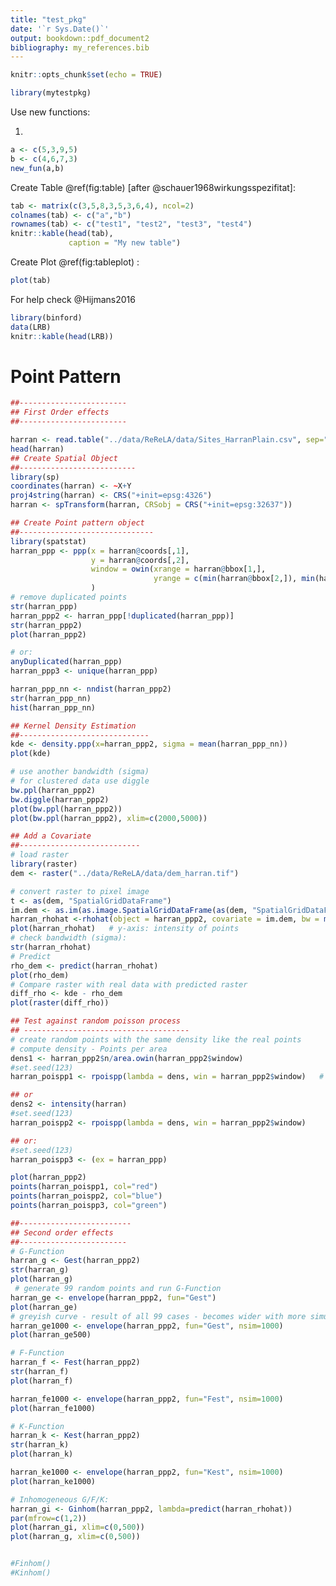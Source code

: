 ```yaml
---
title: "test_pkg"
date: '`r Sys.Date()`'
output: bookdown::pdf_document2
bibliography: my_references.bib
---
```


```r
knitr::opts_chunk$set(echo = TRUE)
```


```r
library(mytestpkg)
```



Use new functions:

1.

```r
a <- c(5,3,9,5)
b <- c(4,6,7,3)
new_fun(a,b)
```

<!--
2.


```r
library(raster)
rast <- raster(nrow=10, ncol=10)
rast[] <- runif(ncell(rast))
x <- tobler_fun(rast[])
head(x)
```

-->

<!--
For help:
http://r-pkgs.had.co.nz/

Write License (in Description):

devtools::use_mit_license()

Testing:

devtools::use_testthat()

-->



Create Table \@ref(fig:table) [after @schauer1968wirkungsspezifitat]:



```r
tab <- matrix(c(3,5,8,3,5,3,6,4), ncol=2)
colnames(tab) <- c("a","b")
rownames(tab) <- c("test1", "test2", "test3", "test4")
knitr::kable(head(tab), 
             caption = "My new table")

```

Create Plot \@ref(fig:tableplot) :
```r
plot(tab)
```

For help check @Hijmans2016
<!--
extract bibtex from package:
toBibtex(citation("raster"))
-->

```r
library(binford)
data(LRB)
knitr::kable(head(LRB))
```

# Point Pattern
```r
##------------------------
## First Order effects
##------------------------

harran <- read.table("../data/ReReLA/data/Sites_HarranPlain.csv", sep=",", header=TRUE)
head(harran)
## Create Spatial Object 
##--------------------------
library(sp)
coordinates(harran) <- ~X+Y
proj4string(harran) <- CRS("+init=epsg:4326")
harran <- spTransform(harran, CRSobj = CRS("+init=epsg:32637"))

## Create Point pattern object
##------------------------------
library(spatstat)
harran_ppp <- ppp(x = harran@coords[,1],
                  y = harran@coords[,2],
                  window = owin(xrange = harran@bbox[1,],
                                yrange = c(min(harran@bbox[2,]), min(harran@coords[,2]+52000)))
                  )
# remove duplicated points
str(harran_ppp)
harran_ppp2 <- harran_ppp[!duplicated(harran_ppp)]
str(harran_ppp2)
plot(harran_ppp2)

# or:
anyDuplicated(harran_ppp)
harran_ppp3 <- unique(harran_ppp)

harran_ppp_nn <- nndist(harran_ppp2)
str(harran_ppp_nn)
hist(harran_ppp_nn)

## Kernel Density Estimation
##-----------------------------
kde <- density.ppp(x=harran_ppp2, sigma = mean(harran_ppp_nn))   
plot(kde)

# use another bandwidth (sigma)
# for clustered data use diggle
bw.ppl(harran_ppp2)
bw.diggle(harran_ppp2)
plot(bw.ppl(harran_ppp2))
plot(bw.ppl(harran_ppp2), xlim=c(2000,5000))

## Add a Covariate
##---------------------------
# load raster
library(raster)
dem <- raster("../data/ReReLA/data/dem_harran.tif")

# convert raster to pixel image
t <- as(dem, "SpatialGridDataFrame")
im.dem <- as.im(as.image.SpatialGridDataFrame(as(dem, "SpatialGridDataFrame")))
harran_rhohat <-rhohat(object = harran_ppp2, covariate = im.dem, bw = mean(harran_ppp_nn))     # window of points matters
plot(harran_rhohat)   # y-axis: intensity of points
# check bandwidth (sigma):
str(harran_rhohat)
# Predict
rho_dem <- predict(harran_rhohat)
plot(rho_dem)
# Compare raster with real data with predicted raster
diff_rho <- kde - rho_dem
plot(raster(diff_rho))

## Test against random poisson process
## -------------------------------------
# create random points with the same density like the real points
# compute density - Points per area
dens1 <- harran_ppp2$n/area.owin(harran_ppp2$window)
#set.seed(123)
harran_poispp1 <- rpoispp(lambda = dens, win = harran_ppp2$window)   # poisson - complete spatial randomness 

## or
dens2 <- intensity(harran)
#set.seed(123)
harran_poispp2 <- rpoispp(lambda = dens, win = harran_ppp2$window)

## or:
#set.seed(123)
harran_poispp3 <- (ex = harran_ppp)

plot(harran_ppp2)
points(harran_poispp1, col="red")
points(harran_poispp2, col="blue")
points(harran_poispp3, col="green")

##-------------------------
## Second order effects
##------------------------
# G-Function
harran_g <- Gest(harran_ppp2)
str(harran_g)
plot(harran_g)
 # generate 99 random points and run G-Function 
harran_ge <- envelope(harran_ppp2, fun="Gest")
plot(harran_ge)
# greyish curve - result of all 99 cases - becomes wider with more simulations
harran_ge1000 <- envelope(harran_ppp2, fun="Gest", nsim=1000)
plot(harran_ge500)

# F-Function
harran_f <- Fest(harran_ppp2)
str(harran_f)
plot(harran_f)

harran_fe1000 <- envelope(harran_ppp2, fun="Fest", nsim=1000)
plot(harran_fe1000)

# K-Function
harran_k <- Kest(harran_ppp2)
str(harran_k)
plot(harran_k)

harran_ke1000 <- envelope(harran_ppp2, fun="Kest", nsim=1000)
plot(harran_ke1000)

# Inhomogeneous G/F/K:
harran_gi <- Ginhom(harran_ppp2, lambda=predict(harran_rhohat))
par(mfrow=c(1,2))
plot(harran_gi, xlim=c(0,500))
plot(harran_g, xlim=c(0,500))


#Finhom()
#Kinhom()

```












